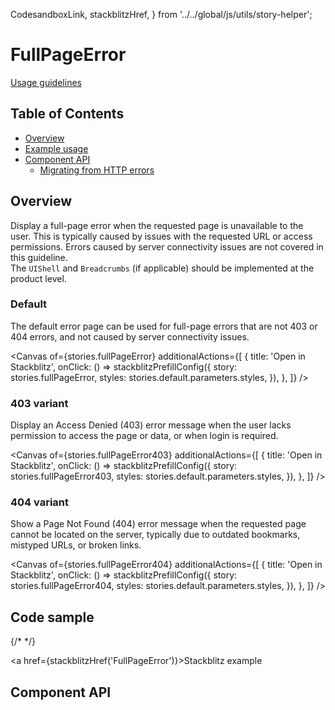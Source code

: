   CodesandboxLink,
  stackblitzHref,
} from '../../global/js/utils/story-helper';

# FullPageError

[Usage guidelines](https://pages.github.ibm.com/carbon/ibm-products/components/full-page-error/usage/)

## Table of Contents

- [Overview](#overview)
- [Example usage](#example-usage)
- [Component API](#component-api)
  - [Migrating from HTTP errors](https://github.com/carbon-design-system/ibm-products/blob/main/docs/guides/v2.md#carbon-for-ibm-products-v2-migration-guide)

## Overview

Display a full-page error when the requested page is unavailable to the user.
This is typically caused by issues with the requested URL or access permissions.
Errors caused by server connectivity issues are not covered in this guideline.\
The `UIShell` and `Breadcrumbs` (if applicable) should be implemented at the
product level.

### Default

The default error page can be used for full-page errors that are not 403 or 404
errors, and not caused by server connectivity issues.

<Canvas
  of={stories.fullPageError}
  additionalActions={[
    {
      title: 'Open in Stackblitz',
      onClick: () =>
        stackblitzPrefillConfig({
          story: stories.fullPageError,
          styles: stories.default.parameters.styles,
        }),
    },
  ]}
/>

### 403 variant

Display an Access Denied (403) error message when the user lacks permission to
access the page or data, or when login is required.

<Canvas
  of={stories.fullPageError403}
  additionalActions={[
    {
      title: 'Open in Stackblitz',
      onClick: () =>
        stackblitzPrefillConfig({
          story: stories.fullPageError403,
          styles: stories.default.parameters.styles,
        }),
    },
  ]}
/>

### 404 variant

Show a Page Not Found (404) error message when the requested page cannot be
located on the server, typically due to outdated bookmarks, mistyped URLs, or
broken links.

<Canvas
  of={stories.fullPageError404}
  additionalActions={[
    {
      title: 'Open in Stackblitz',
      onClick: () =>
        stackblitzPrefillConfig({
          story: stories.fullPageError404,
          styles: stories.default.parameters.styles,
        }),
    },
  ]}
/>

## Code sample

{/* <CodesandboxLink exampleDirectory="FullPageError" /> */}

<a href={stackblitzHref('FullPageError')}>Stackblitz example</a>

## Component API

<Controls />
